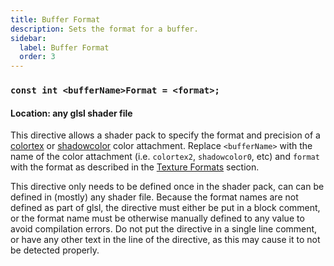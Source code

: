 ```yaml
---
title: Buffer Format
description: Sets the format for a buffer.
sidebar:
  label: Buffer Format
  order: 3
---
```


### `const int <bufferName>Format = <format>;`

#### Location: any glsl shader file

This directive allows a shader pack to specify the format and precision of a [colortex](/reference/buffers/colortex) or [shadowcolor](/reference/buffers/shadowcolor) color attachment. Replace `<bufferName>` with the name of the color attachment (i.e. `colortex2`, `shadowcolor0`, etc) and `format` with the format as described in the [Texture Formats](/reference/buffers/image_format) section.

This directive only needs to be defined once in the shader pack, can can be defined in (mostly) any shader file. Because the format names are not defined as part of glsl, the directive must either be put in a block comment, or the format name must be otherwise manually defined to any value to avoid compilation errors. Do not put the directive in a single line comment, or have any other text in the line of the directive, as this may cause it to not be detected properly.